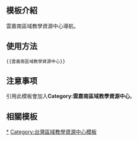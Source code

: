 <includeonly><!-- 在這裡加入模板的保護標識 --></includeonly><noinclude>{{Documentation subpage}}</noinclude>
<!-- 在本行下編輯模板說明 -->
== 模板介紹 ==
雲嘉南區域教學資源中心導航。

== 使用方法 ==
<pre>{{雲嘉南區域教學資源中心}}</pre>

== 注意事项 ==
引用此模板會加入'''Category:雲嘉南區域教學資源中心'''。

== 相關模板 ==

{{台灣高等教育模板導航}}

<includeonly>
<!-- 本行下加入模板的分類 -->
[[Category:雲嘉南區域教學資源中心‎|*]]
[[Category:台灣區域教學資源中心模板]]
</includeonly>